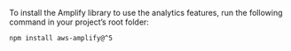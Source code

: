 To install the Amplify library to use the analytics features, run the following command in your project’s root folder:

```bash
npm install aws-amplify@^5
```
